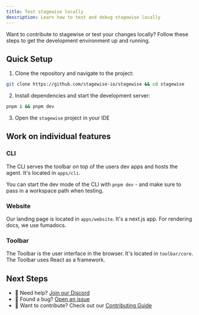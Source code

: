 ```yaml
---
title: Test stagewise locally
description: Learn how to test and debug stagewise locally
---
```


Want to contribute to stagewise or test your changes locally? Follow these steps to get the development environment up and running.

## Quick Setup

1. Clone the repository and navigate to the project:
```bash
git clone https://github.com/stagewise-io/stagewise && cd stagewise
```

2. Install dependencies and start the development server:
```bash
pnpm i && pnpm dev
```

3. Open the `stagewise` project in your IDE

## Work on individual features

### CLI

The CLI serves the toolbar on top of the users dev apps and hosts the agent. It's located in `apps/cli`.

You can start the dev mode of the CLI with `pnpm dev` - and make sure to pass in a workspace path when testing.

### Website

Our landing page is located in `apps/website`. It's a next.js app. For rendering docs, we use fumadocs.

### Toolbar

The Toolbar is the user interface in the browser. It's located in `toolbar/core`. The Toolbar uses React as a framework.


## Next Steps

- 👾 Need help? [Join our Discord](https://discord.gg/gkdGsDYaKA)
- 🐛 Found a bug? [Open an issue](https://github.com/stagewise-io/stagewise/issues)
- 📖 Want to contribute? Check out our [Contributing Guide](https://github.com/stagewise-io/stagewise/blob/main/CONTRIBUTING.md) 